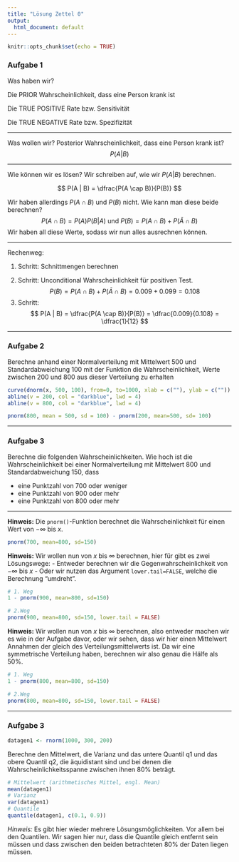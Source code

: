 ```yaml
---
title: "Lösung Zettel 0"
output:
  html_document: default
---
```


```r
knitr::opts_chunk$set(echo = TRUE)
```

### Aufgabe 1

Was haben wir?

Die PRIOR Wahrscheinlichkeit, dass eine Person krank ist
\begin{equation}
  P(A) = 0.01 
\end{equation}

Die TRUE POSITIVE Rate bzw. Sensitivität

\begin{equation}
  P(B | A) = 0.9 
\end{equation}

Die TRUE NEGATIVE Rate bzw. Spezifizität
\begin{equation}
  P(\bar{B} | \bar{A}) = 0.9 
\end{equation}

---

Was wollen wir? 
Posterior Wahrscheinlichkeit, dass eine Person krank ist?
$$
  P(A | B)
$$

--- 

Wie können wir es lösen? Wir schreiben auf, wie wir $P(A | B)$ berechnen.

$$
  P(A | B) = \dfrac{P(A \cap B)}{P(B)}
$$

Wir haben allerdings $P(A \cap B)$ und $P(B)$ nicht. Wie kann man diese beide berechnen?
$$
  P(A \cap B) = P(A) P(B | A) \text{ und } P(B) = P(A \cap B) + P(\bar A \cap B)
$$
Wir haben all diese Werte, sodass wir nun alles ausrechnen können.

---

Rechenweg:

1. Schritt: Schnittmengen berechnen

\begin{align}

  P(A \cap B)       &= P(A)P(B | A) = 0.01 \times 0.9 = 0.009 \\
  P(\bar A \cap B)  &= P(\bar A)P(B | \bar A) = 0.099

\end{align}


2. Schritt: Unconditional Wahrscheinlichkeit für positiven Test.
$$
  P(B)=P(A \cap B) + P(\bar A \cap B)= 0.009 + 0.099 = 0.108
$$
3. Schritt: 
$$
  P(A | B) = \dfrac{P(A \cap B)}{P(B)} = \dfrac{0.009}{0.108} = \dfrac{1}{12}
$$

---

### Aufgabe 2

Berechne anhand einer Normalverteilung mit Mittelwert 500 und Standardabweichung 100 mit der Funktion \texttt{pnorm} die Wahrscheinlichkeit, Werte zwischen 200 und 800 aus dieser Verteilung zu erhalten


```r

curve(dnorm(x, 500, 100), from=0, to=1000, xlab = c(""), ylab = c(""))
abline(v = 200, col = "darkblue", lwd = 4)
abline(v = 800, col = "darkblue", lwd = 4)

```



```r

pnorm(800, mean = 500, sd = 100) - pnorm(200, mean=500, sd= 100)

```

--- 

### Aufgabe 3

Berechne die folgenden Wahrscheinlichkeiten. 
Wie hoch ist die Wahrscheinlichkeit bei einer Normalverteilung mit Mittelwert 800 und Standardabweichung 150, dass

 - eine Punktzahl von 700 oder weniger
 - eine Punktzahl von 900 oder mehr
 - eine Punktzahl von 800 oder mehr

---

**Hinweis:**
Die `pnorm()`-Funktion berechnet die Wahrscheinlichkeit für einen Wert von $-\infty$ bis $x$.

```r

pnorm(700, mean=800, sd=150)

```

**Hinweis:** 
Wir wollen nun von $x$ bis $\infty$ berechnen, hier für gibt es zwei Lösungswege:
 - Entweder berechnen wir die Gegenwahrscheinlichkeit von $-\infty$ bis $x$
 - Oder wir nutzen das Argument `lower.tail=FALSE`, welche die Berechnung "umdreht".

```r
# 1. Weg
1 - pnorm(900, mean=800, sd=150)

# 2.Weg
pnorm(900, mean=800, sd=150, lower.tail = FALSE)
```

**Hinweis:** 
Wir wollen nun von $x$ bis $\infty$ berechnen, also entweder machen wir es wie in der Aufgabe davor, oder wir sehen, dass wir hier einen Mittelwert Annahmen der gleich des Verteilungsmittelwerts ist. Da wir eine symmetrische Verteilung haben, berechnen wir also genau die Hälfe als 50%.


```r
# 1. Weg
1 - pnorm(800, mean=800, sd=150)

# 2.Weg
pnorm(800, mean=800, sd=150, lower.tail = FALSE)
```


---

### Aufgabe 3
```r

datagen1 <- rnorm(1000, 300, 200)

```

Berechne den Mittelwert, die Varianz und das untere Quantil q1 und das obere Quantil q2, die
̈aquidistant sind und bei denen die Wahrscheinlichkeitsspanne zwischen ihnen 80% beträgt.

```r
# Mittelwert (arithmetisches Mittel, engl. Mean)
mean(datagen1)
# Varianz
var(datagen1)
# Quantile
quantile(datagen1, c(0.1, 0.9))
```
*Hinweis:* Es gibt hier wieder mehrere Lösungsmöglichkeiten. Vor allem bei den Quantilen. Wir sagen hier nur, dass die Quantile gleich entfernt sein müssen und dass zwischen den beiden betrachteten 80% der Daten liegen müssen.





